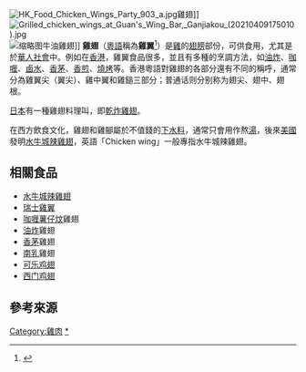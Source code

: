 {{otheruses}}
[[File:HK_Food_Chicken_Wings_Party_903_a.jpg|thumb]]雞翅]]
[[File:Grilled_chicken_wings_at_Guan's_Wing_Bar,_Ganjiakou_(20210409175010).jpg|thumb]]
[[File:Vietnamese_chicken_wings.jpg|缩略图]]牛油雞翅]]
'''雞翅'''（[[粵語|粵語]]稱為'''雞翼'''<ref>{{Cite web |url=https://www.hk01.com/article/124173/ |title=煎雞翼方法 外脆內嫩冇雪味唔易燶　大廚教3秘訣煎出完美雞翼 |date=2017-10-07 |publisher=香港01}}</ref>）是[[雞|雞]]的[[翅膀|翅膀]]部份，可供食用，尤其是於[[華人社會|華人社會]]中。例如在[[香港|香港]]，雞翼食品很多，並且有多種的烹調方法，如[[油炸|油炸]]、[[咖喱|咖喱]]、[[鹵水|鹵水]]、[[香茅|香茅]]、[[煎|香煎]]、[[燒烤|燒烤]]等。香港粵語對雞翅的各部分還有不同的稱呼，通常分為雞翼尖（翼尖）、雞中翼和雞鎚三部分；普通话则分别称为翅尖、翅中、翅根。

[[日本|日本]]有一種雞翅料理叫{{lang|ja|[[手羽先唐揚げ|手羽先唐揚げ]]（[[日語假名|假名]]：てばさきからあげ）}}，即[[乾炸雞翅|乾炸雞翅]]。

在西方飲食文化，雞翅和雞腳屬於不值錢的[[下水|下水料]]，通常只會用作熬[[湯|湯]]，後來[[美國|美國]]發明[[水牛城辣雞翅|水牛城辣雞翅]]，英語「Chicken wing」一般專指水牛城辣雞翅。

== 相關食品 ==
* [[水牛城辣雞翅|水牛城辣雞翅]]
* [[瑞士雞翼|瑞士雞翼]]
*[[咖喱|咖喱]][[薯仔|薯仔]][[炆|炆]]雞翅
*[[油炸|油炸]]雞翅
*[[香茅|香茅]]雞翅
*[[南乳|南乳]]雞翅
*[[可乐鸡翅|可乐鸡翅]]
*[[西门鸡翅|西门鸡翅]]

== 參考來源 ==
{{reflist}}

{{Ingredients-stub}}

[[Category:雞肉|Category:雞肉]]
[[Category:鸡翅菜肴|*]]